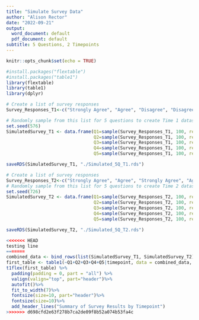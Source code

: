```yaml
---
title: "Simulate Survey Data"
author: "Alison Rector"
date: "2022-09-21"
output:
  word_document: default
  pdf_document: default
subtitle: 5 Questions, 2 Timepoints
---
```


```r
knitr::opts_chunk$set(echo = TRUE)
```

```r
#install.packages("flextable")
#install.packages("table1")
library(flextable)
library(table1)
library(dplyr)
```

```r

# Create a list of survey responses
Survey_Responses_T1<-c("Strongly Agree", "Agree", "Disagree", "Disagree", "Strongly Disagree", "Do Not Have", " ")

# Randomly sample from this list for 5 questions to create Time 1 dataset
set.seed(576)
SimulatedSurvey_T1 <- data.frame(Q1=sample(Survey_Responses_T1, 100, replace=TRUE),
                                 Q2=sample(Survey_Responses_T1, 100, replace=TRUE),
                                 Q3=sample(Survey_Responses_T1, 100, replace=TRUE),
                                 Q4=sample(Survey_Responses_T1, 100, replace=TRUE),
                                 Q5=sample(Survey_Responses_T1, 100, replace=TRUE))

saveRDS(SimulatedSurvey_T1, "./Simulated_5Q_T1.rds")

# Create a list of survey responses
Survey_Responses_T2<-c("Strongly Agree", "Agree", "Strongly Agree", "Agree","Disagree",  "Strongly Disagree", "Do Not Have", " ")
# Randomly sample from this list for 5 questions to create Time 2 dataset
set.seed(726)
SimulatedSurvey_T2 <- data.frame(Q1=sample(Survey_Responses_T2, 100, replace=TRUE),
                                 Q2=sample(Survey_Responses_T2, 100, replace=TRUE),
                                 Q3=sample(Survey_Responses_T2, 100, replace=TRUE),
                                 Q4=sample(Survey_Responses_T2, 100, replace=TRUE),
                                 Q5=sample(Survey_Responses_T2, 100, replace=TRUE))

saveRDS(SimulatedSurvey_T2, "./Simulated_5Q_T2.rds")

```

```r
<<<<<<< HEAD
testing line
=======
combined_data <- bind_rows(list(SimulatedSurvey_T1, SimulatedSurvey_T2), .id = "timepoint")
first_table <- table1(~Q1+Q2+Q3+Q4+Q5|timepoint, data = combined_data, output="latex")
t1flex(first_table) %>%
  padding(padding = 0, part = "all") %>% 
  valign(valign="top", part="header")%>%
  autofit()%>% 
  fit_to_width(7)%>%
  fontsize(size=10, part="header")%>%
  fontsize(size=10)%>%
  add_header_lines("Summary of Survey Results by Timepoint")
>>>>>>> d698cfd2e63f278b7ca2de09f8b52a074b53fa4c
```

